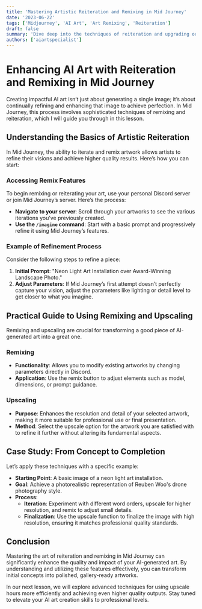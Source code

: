 ```yaml
---
title: 'Mastering Artistic Reiteration and Remixing in Mid Journey'
date: '2023-06-22'
tags: ['Midjourney', 'AI Art', 'Art Remixing', 'Reiteration']
draft: false
summary: 'Dive deep into the techniques of reiteration and upgrading outputs in Mid Journey. This guide covers how to effectively use remixing, upscaling, and variations to refine and enhance your AI-generated artwork.'
authors: ['aiartspecialist']
---
```


# Enhancing AI Art with Reiteration and Remixing in Mid Journey

Creating impactful AI art isn’t just about generating a single image; it’s about continually refining and enhancing that image to achieve perfection. In Mid Journey, this process involves sophisticated techniques of remixing and reiteration, which I will guide you through in this lesson.

## Understanding the Basics of Artistic Reiteration

In Mid Journey, the ability to iterate and remix artwork allows artists to refine their visions and achieve higher quality results. Here’s how you can start:

### Accessing Remix Features
To begin remixing or reiterating your art, use your personal Discord server or join Mid Journey’s server. Here’s the process:
- **Navigate to your server**: Scroll through your artworks to see the various iterations you’ve previously created.
- **Use the `/imagine` command**: Start with a basic prompt and progressively refine it using Mid Journey’s features.

### Example of Refinement Process
Consider the following steps to refine a piece:
1. **Initial Prompt**: "Neon Light Art Installation over Award-Winning Landscape Photo."
2. **Adjust Parameters**: If Mid Journey’s first attempt doesn’t perfectly capture your vision, adjust the parameters like lighting or detail level to get closer to what you imagine.

## Practical Guide to Using Remixing and Upscaling

Remixing and upscaling are crucial for transforming a good piece of AI-generated art into a great one.

### Remixing
- **Functionality**: Allows you to modify existing artworks by changing parameters directly in Discord.
- **Application**: Use the remix button to adjust elements such as model, dimensions, or prompt guidance.

### Upscaling
- **Purpose**: Enhances the resolution and detail of your selected artwork, making it more suitable for professional use or final presentation.
- **Method**: Select the upscale option for the artwork you are satisfied with to refine it further without altering its fundamental aspects.

## Case Study: From Concept to Completion

Let’s apply these techniques with a specific example:
- **Starting Point**: A basic image of a neon light art installation.
- **Goal**: Achieve a photorealistic representation of Reuben Woo's drone photography style.
- **Process**:
    - **Iteration**: Experiment with different word orders, upscale for higher resolution, and remix to adjust small details.
    - **Finalization**: Use the upscale function to finalize the image with high resolution, ensuring it matches professional quality standards.

## Conclusion

Mastering the art of reiteration and remixing in Mid Journey can significantly enhance the quality and impact of your AI-generated art. By understanding and utilizing these features effectively, you can transform initial concepts into polished, gallery-ready artworks.

In our next lesson, we will explore advanced techniques for using upscale hours more efficiently and achieving even higher quality outputs. Stay tuned to elevate your AI art creation skills to professional levels.

